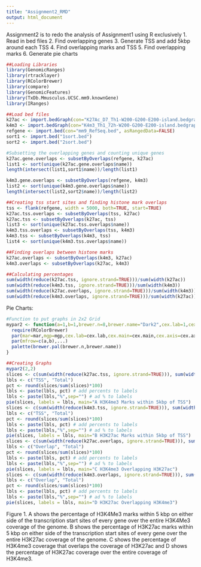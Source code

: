 ```yaml
---
title: "Assignment2_RMD"
output: html_document
---
```


Assignment2 is to redo the analysis of Assignment1 using R exclusively
1. Read in bed files
2. Find overlapping genes
3. Generate TSS and add 5kbp around each TSS
4. Find overlapping marks and TSS
5. Find overlapping marks
6. Generate pie charts

```r
##Loading Libraries
library(GenomicRanges)
library(rtracklayer)
library(RColorBrewer)
library(compare)
library(GenomicFeatures)
library(TxDb.Mmusculus.UCSC.mm9.knownGene)
library(IRanges)
```

```r
##Load bed files
k27ac <- import.bedGraph(con="K27Ac_D7_Th1-W200-G200-E200-island.bedgraph", asRangedData=FALSE)
k4m3 <- import.bedGraph(con="K4m3_Th1_72h-W200-G200-E200-island.bedgraph", asRangedData=FALSE)
refgene <- import.bed(con="mm9_RefSeq.bed", asRangedData=FALSE)
sort1 <- import.bed("1sort.bed")
sort2 <- import.bed("2sort.bed")
```

```r
#Subsetting the overlapping genes and counting unique genes
k27ac.gene.overlaps <- subsetByOverlaps(refgene, k27ac)
list1 <- sort(unique(k27ac.gene.overlaps$name))
length(intersect(list1,sort1$name))/length(list1)

k4m3.gene.overlaps <- subsetByOverlaps(refgene, k4m3)
list2 <- sort(unique(k4m3.gene.overlaps$name))
length(intersect(list2,sort2$name))/length(list2)
```

```r
##Creating tss start sites and finding histone mark overlaps
tss <- flank(refgene, width = 5000, both=TRUE, start=TRUE)
k27ac.tss.overlaps <- subsetByOverlaps(tss, k27ac)
k27ac.tss <- subsetByOverlaps(k27ac, tss)
list3 <- sort(unique(k27ac.tss.overlaps$name))
k4m3.tss.overlaps <- subsetByOverlaps(tss, k4m3)
k4m3.tss <- subsetByOverlaps(k4m3, tss)
list4 <- sort(unique(k4m3.tss.overlaps$name))
```

```r
##Finding overlaps between histone marks
k27ac.overlaps <- subsetByOverlaps(k4m3, k27ac)
k4m3.overlaps <- subsetByOverlaps(k27ac, k4m3)
```

```r
##Calculating percentages
sum(width(reduce(k27ac.tss, ignore.strand=TRUE)))/sum(width(k27ac))
sum(width(reduce(k4m3.tss, ignore.strand=TRUE)))/sum(width(k4m3))
sum(width(reduce(k27ac.overlaps, ignore.strand=TRUE)))/sum(width(k4m3))
sum(width(reduce(k4m3.overlaps, ignore.strand=TRUE)))/sum(width(k27ac))
```

Pie Charts:

```r
#Function to put graphs in 2x2 Grid
mypar2 <- function(a=1,b=1,brewer.n=8,brewer.name="Dark2",cex.lab=1,cex.main=1.2,cex.axis=1,mar=c(2.5,2.5,1.6,1.1),mgp=c(1.5,.5,0),...){
  require(RColorBrewer)
  par(mar=mar,mgp=mgp,cex.lab=cex.lab,cex.main=cex.main,cex.axis=cex.axis)
  par(mfrow=c(a,b),...)
  palette(brewer.pal(brewer.n,brewer.name))
}
```

```r
##Creating Graphs
mypar2(2,2)
slices <- c(sum(width(reduce(k27ac.tss, ignore.strand=TRUE))), sum(width(k27ac))) ##Pie chart 1
lbls <- c("TSS", "Total")
pct <- round(slices/sum(slices)*100)
lbls <- paste(lbls, pct) # add percents to labels 
lbls <- paste(lbls,"%",sep="") # ad % to labels 
pie(slices, labels = lbls, main="A H3K4me3 Marks within 5kbp of TSS")
slices <- c(sum(width(reduce(k4m3.tss, ignore.strand=TRUE))), sum(width(k4m3))) ##Pie chart 2
lbls <- c("TSS", "Total")
pct <- round(slices/sum(slices)*100)
lbls <- paste(lbls, pct) # add percents to labels 
lbls <- paste(lbls,"%",sep="") # ad % to labels 
pie(slices, labels = lbls, main="B H3K27ac Marks within 5kbp of TSS")
slices <- c(sum(width(reduce(k27ac.overlaps, ignore.strand=TRUE))), sum(width(k4m3))) ##Pie chart 3
lbls <- c("Overlap", "Total")
pct <- round(slices/sum(slices)*100)
lbls <- paste(lbls, pct) # add percents to labels 
lbls <- paste(lbls,"%",sep="") # ad % to labels 
pie(slices, labels = lbls, main="C H3K4me3 Overlapping H3K27ac")
slices <- c(sum(width(reduce(k4m3.overlaps, ignore.strand=TRUE))), sum(width(k27ac))) ##Pie chart 4
lbls <- c("Overlap", "Total")
pct <- round(slices/sum(slices)*100)
lbls <- paste(lbls, pct) # add percents to labels 
lbls <- paste(lbls,"%",sep="") # ad % to labels 
pie(slices, labels = lbls, main="D H3K27ac Overlapping H3K4me3")
```

Figure 1. A shows the percentage of H3K4Me3 marks within 5 kbp on either side of the transcription start sites of every gene over the entire H3K4Me3 coverage of the genome. B shows the percentage of H3K27ac marks within 5 kbp on either side of the transcription start sites of every gene over the entire H3K27ac coverage of the genome. C shows the percentage of H3K4me3 coverage that overlaps the coverage of H3K27ac and D shows the percentage of H3K27ac coverage over the entire coverage of H3K4me3.
